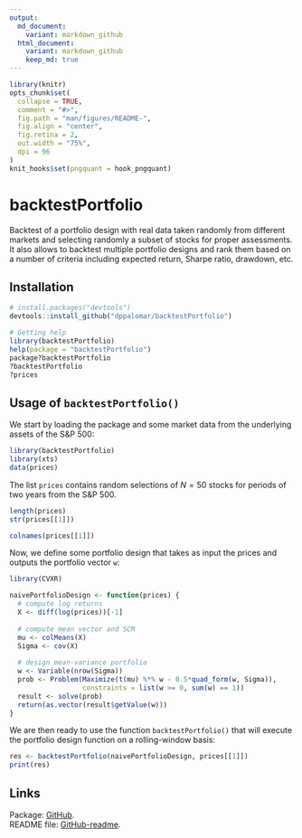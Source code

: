 ```yaml
---
output:
  md_document:
    variant: markdown_github
  html_document:
    variant: markdown_github
    keep_md: true
---
```


<!-- README.md is generated from README.Rmd. Please edit that file -->

```r
library(knitr)
opts_chunk$set(
  collapse = TRUE,
  comment = "#>",
  fig.path = "man/figures/README-",
  fig.align = "center",
  fig.retina = 2,
  out.width = "75%",
  dpi = 96
)
knit_hooks$set(pngquant = hook_pngquant)
```

# backtestPortfolio

Backtest of a portfolio design with real data taken randomly from different
markets and selecting randomly a subset of stocks for proper assessments.
It also allows to backtest multiple portfolio designs and rank them based
on a number of criteria including expected return, Sharpe ratio, drawdown,
etc.


## Installation
```r
# install.packages("devtools")
devtools::install_github("dppalomar/backtestPortfolio")

# Getting help
library(backtestPortfolio)
help(package = "backtestPortfolio")
package?backtestPortfolio
?backtestPortfolio
?prices
```



## Usage of `backtestPortfolio()`
We start by loading the package and some market data from the underlying assets of the S&P 500:
```r
library(backtestPortfolio)
library(xts)
data(prices)
```
The list `prices` contains random selections of $N=50$ stocks for periods of two years from the S&P 500.
```r
length(prices)
str(prices[[1]])

colnames(prices[[1]])
```

Now, we define some portfolio design that takes as input the prices and outputs the portfolio vector `w`:
```r
library(CVXR)

naivePortfolioDesign <- function(prices) {
  # compute log returns
  X <- diff(log(prices))[-1]
  
  # compute mean vector and SCM
  mu <- colMeans(X)
  Sigma <- cov(X)
  
  # design mean-variance portfolio
  w <- Variable(nrow(Sigma))
  prob <- Problem(Maximize(t(mu) %*% w - 0.5*quad_form(w, Sigma)),
                  constraints = list(w >= 0, sum(w) == 1))
  result <- solve(prob)
  return(as.vector(result$getValue(w)))
}
```

We are then ready to use the function `backtestPortfolio()` that will execute the portfolio design function on a rolling-window basis:
```r
res <- backtestPortfolio(naivePortfolioDesign, prices[[1]])
print(res)
```



## Links
Package: [GitHub](https://github.com/dppalomar/backtestPortfolio).  
README file: [GitHub-readme](https://rawgit.com/dppalomar/backtestPortfolio/master/README.html).
